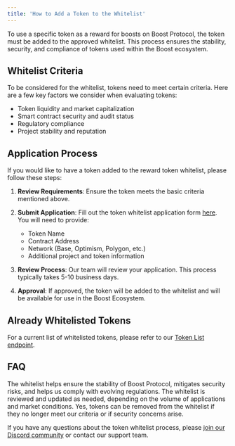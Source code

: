 ```yaml
---
title: 'How to Add a Token to the Whitelist'
---
```


To use a specific token as a reward for boosts on Boost Protocol, the token must be added to the approved whitelist. This process ensures the stability, security, and compliance of tokens used within the Boost ecosystem.

## Whitelist Criteria

To be considered for the whitelist, tokens need to meet certain criteria. Here are a few key factors we consider when evaluating tokens:

- Token liquidity and market capitalization
- Smart contract security and audit status
- Regulatory compliance
- Project stability and reputation

## Application Process

If you would like to have a token added to the reward token whitelist, please follow these steps:

1. **Review Requirements**: Ensure the token meets the basic criteria mentioned above.

2. **Submit Application**: Fill out the token whitelist application form [here](https://docs.google.com/forms/d/e/1FAIpQLSfe-0hM9ZZRcNs1oPRLlSAP49zTXgO1EbHLqbmMOIag4lmXcg/viewform?usp=sf_link). You will need to provide:
   - Token Name
   - Contract Address
   - Network (Base, Optimism, Polygon, etc.)
   - Additional project and token information

3. **Review Process**: Our team will review your application. This process typically takes 5-10 business days.

4. **Approval**: If approved, the token will be added to the whitelist and will be available for use in the Boost Ecosystem.

## Already Whitelisted Tokens

For a current list of whitelisted tokens, please refer to our [Token List endpoint](https://api.boost.xyz/metrics/reward-tokens).

## FAQ

<AccordionGroup>
  <Accordion title="Why is a whitelist necessary?">
    The whitelist helps ensure the stability of Boost Protocol, mitigates security risks, and helps us comply with evolving regulations.
  </Accordion>

  <Accordion title="How often is the whitelist updated?">
    The whitelist is reviewed and updated as needed, depending on the volume of applications and market conditions.
  </Accordion>

  <Accordion title="Can a token be removed from the whitelist?">
    Yes, tokens can be removed from the whitelist if they no longer meet our criteria or if security concerns arise.
  </Accordion>
</AccordionGroup>

If you have any questions about the token whitelist process, please [join our Discord community](https://discord.gg/gdu3EpeqsD) or contact our support team.